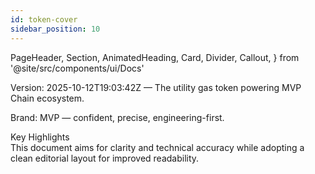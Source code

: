 ```yaml
---
id: token-cover
sidebar_position: 10
---
```


  PageHeader,
  Section,
  AnimatedHeading,
  Card,
  Divider,
  Callout,
} from '@site/src/components/ui/Docs'

<PageHeader title='MVP Token' subtitle='Whitepaper'>
  <p>
    Version: 2025-10-12T19:03:42Z — The utility gas token powering MVP Chain ecosystem.
  </p>
  <p className='mt-1 text-[var(--brand-muted)]'>
    Brand: MVP — confident, precise, engineering-first.
  </p>
</PageHeader>

<Section className='mt-6'>
  <AnimatedHeading as='h2'>Key Highlights</AnimatedHeading>
  <div className='grid md:grid-cols-3 gap-3 mt-3'>
    <Card title='Utility Token'></Card>
    <Card title='Gas for MVP Chain'></Card>
    <Card title='Ecosystem Medium'></Card>
  </div>
  <Divider />
  <Callout type='note'>
    This document aims for clarity and technical accuracy while adopting a clean editorial layout
    for improved readability.
  </Callout>
</Section>